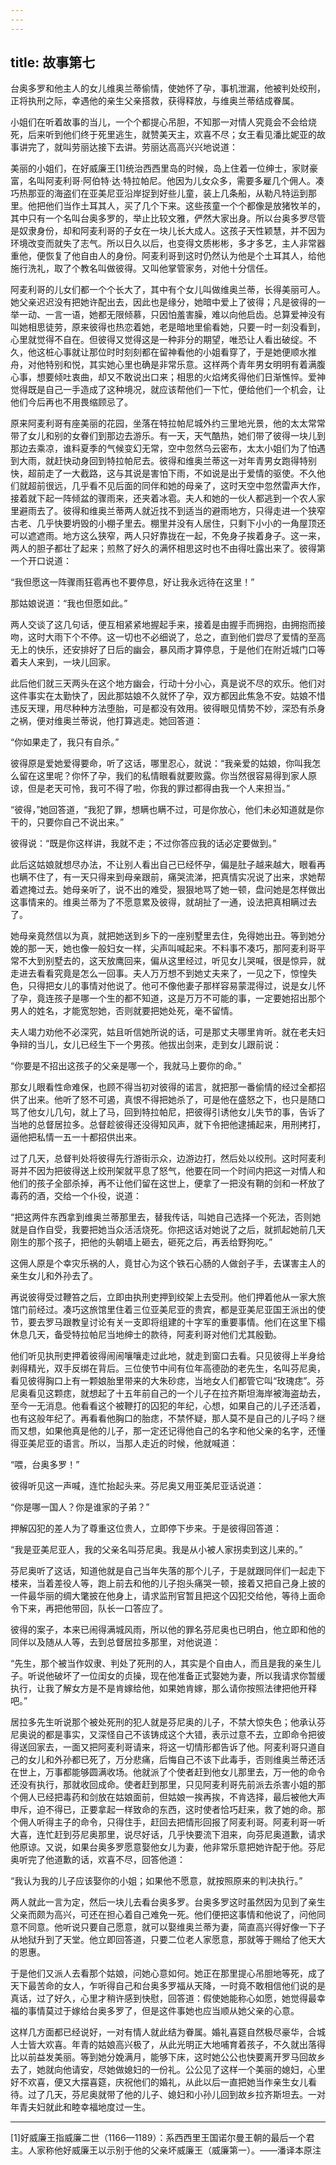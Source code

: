 ```yaml
---
---
---
```

title: 故事第七
---

台奥多罗和他主人的女儿维奥兰蒂偷情，使她怀了孕，事机泄漏，他被判处绞刑，正将执刑之际，幸遇他的亲生父亲搭救，获得释放，与维奥兰蒂结成眷属。



小姐们在听着故事的当儿，一个个都提心吊胆，不知那一对情人究竟会不会给烧死，后来听到他们终于死里逃生，就赞美天主，欢喜不尽；女王看见潘比妮亚的故事讲完了，就叫劳丽达接下去讲。劳丽达高高兴兴地说道：

美丽的小姐们，在好威廉王[1]统治西西里岛的时候，岛上住着一位绅士，家财豪富，名叫阿麦利哥·阿伯特·达·特拉帕尼。他因为儿女众多，需要多雇几个佣人。凑巧热那亚的海盗们在亚美尼亚沿岸捉到好些儿童，装上几条船，从勒凡特运到那里。他把他们当作土耳其人，买了几个下来。这些孩童一个个都像是放猪牧羊的，其中只有一个名叫台奥多罗的，举止比较文雅，俨然大家出身。所以台奥多罗尽管是奴隶身份，却和阿麦利哥的子女在一块儿长大成人。这孩子天性颖慧，并不因为环境改变而就失了志气。所以日久以后，也变得文质彬彬，多才多艺，主人非常器重他，便恢复了他自由人的身份。阿麦利哥到这时仍然认为他是个土耳其人，给他施行洗礼，取了个教名叫做彼得。又叫他掌管家务，对他十分信任。

阿麦利哥的儿女们都一个个长大了，其中有个女儿叫做维奥兰蒂，长得美丽可人。她父亲迟迟没有把她许配出去，因此也是缘分，她暗中爱上了彼得；凡是彼得的一举一动、一言一语，她都无限倾慕，只因怕羞害臊，难以向他启齿。总算爱神没有叫她相思徒劳，原来彼得也热恋着她，老是暗地里偷看她，只要一时一刻没看到，心里就觉得不自在。但彼得又觉得这是一种非分的期望，唯恐让人看出破绽。不久，他这桩心事就让那位时时刻刻都在留神看他的小姐看穿了，于是她便顺水推舟，对他特别和悦，其实她心里也确是非常乐意。这样两个青年男女明明有着满腹心事，想要倾吐衷曲，却又不敢说出口来；相思的火焰烤炙得他们日渐憔悴。爱神觉得既是自己一手造成了这种境况，就应该帮他们一下忙，便给他们一个机会，让他们今后再也不用畏缩顾忌了。

原来阿麦利哥有座美丽的花园，坐落在特拉帕尼城外约三里地光景，他的太太常常带了女儿和别的女眷们到那边去游乐。有一天，天气酷热，她们带了彼得一块儿到那边去乘凉，谁料夏季的气候变幻无常，空中忽然乌云密布，太太小姐们为了怕遇到大雨，就赶快动身回到特拉帕尼去。彼得和维奥兰蒂这一对年青男女跑得特别快，超前走了一大截路，这与其说是害怕下雨，不如说是出于爱情的驱使。不久他们就超前很远，几乎看不见后面的同伴和她的母亲了，这时天空中忽然雷声大作，接着就下起一阵倾盆的骤雨来，还夹着冰雹。夫人和她的一伙人都逃到一个农人家里避雨去了。彼得和维奥兰蒂两人就近找不到适当的避雨地方，只得走进一个狭窄古老、几乎快要坍毁的小棚子里去。棚里并没有人居住，只剩下小小的一角屋顶还可以遮遮雨。地方这么狭窄，两人只好靠拢在一起，不免身子挨着身子。这一来，两人的胆子都壮了起来；煎熬了好久的满怀相思这时也不由得吐露出来了。彼得第一个开口说道：

“我但愿这一阵骤雨狂雹再也不要停息，好让我永远待在这里！”

那姑娘说道：“我也但愿如此。”

两人交谈了这几句话，便互相紧紧地握起手来，接着是由握手而拥抱，由拥抱而接吻，这时大雨下个不停。这一切也不必细说了，总之，直到他们尝尽了爱情的至高无上的快乐，还安排好了日后的幽会，暴风雨才算停息，于是他们在附近城门口等着夫人来到，一块儿回家。

此后他们就三天两头在这个地方幽会，行动十分小心，真是说不尽的欢乐。他们对这件事实在太勤快了，因此那姑娘不久就怀了孕，双方都因此焦急不安。姑娘不惜违反天理，用尽种种方法堕胎，可是都没有效用。彼得眼见情势不妙，深恐有杀身之祸，便对维奥兰蒂说，他打算逃走。她回答道：

“你如果走了，我只有自杀。”

彼得原是爱她爱得要命，听了这话，哪里忍心，就说：“我亲爱的姑娘，你叫我怎么留在这里呢？你怀了孕，我们的私情眼看就要败露。你当然很容易得到家人原谅，但是老天可怜，我可不得了啦，你我的罪过都得由我一个人来担当。”

“彼得，”她回答道，“我犯了罪，想瞒也瞒不过，可是你放心，他们未必知道就是你干的，只要你自己不说出来。”

彼得说：“既是你这样讲，我就不走；不过你答应我的话必定要做到。”

此后这姑娘就想尽办法，不让别人看出自己已经怀孕，偏是肚子越来越大，眼看再也瞒不住了，有一天只得来到母亲跟前，痛哭流涕，把真情实况说了出来，求她帮着遮掩过去。她母亲听了，说不出的难受，狠狠地骂了她一顿，盘问她是怎样做出这事情来的。维奥兰蒂为了不愿意累及彼得，就胡扯了一通，设法把真相瞒过去了。

她母亲竟然信以为真，就把她送到乡下的一座别墅里去住，免得她出丑。等到她分娩的那一天，她也像一般妇女一样，尖声叫喊起来。不料事不凑巧，那阿麦利哥平常不大到别墅去的，这天放鹰回来，偏从这里经过，听见女儿哭喊，很是惊异，就走进去看看究竟是怎么一回事。夫人万万想不到她丈夫来了，一见之下，惊惶失色，只得把女儿的事情对他说了。他可不像他妻子那样容易蒙混得过，说是女儿怀了孕，竟连孩子是哪一个生的都不知道，这是万万不可能的事，一定要她招出那个男人的姓名，才能宽恕她，否则就要把她处死，毫不留情。

夫人竭力劝他不必深究，姑且听信她所说的话，可是那丈夫哪里肯听。就在老夫妇争辩的当儿，女儿已经生下一个男孩。他拔出剑来，走到女儿跟前说：

“你要是不招出这孩子的父亲是哪一个，我就马上要你的命。”

那女儿眼看性命难保，也顾不得当初对彼得的诺言，就把那一番偷情的经过全都招供了出来。他听了怒不可遏，真恨不得把她杀了，可是他在盛怒之下，也只是随口骂了他女儿几句，就上了马，回到特拉帕尼，把彼得引诱他女儿失节的事，告诉了当地的总督居拉多。总督趁彼得还没得知风声，就下令把他逮捕起来，用刑拷打，逼他把私情一五一十都招供出来。

过了几天，总督判处将彼得先行游街示众，边游边打，然后处以绞刑。这时阿麦利哥并不因为把彼得送上绞刑架就平息了怒气，他要在同一个时间内把这一对情人和他们的孩子全部杀掉，再不让他们留在这世上，便拿了一把没有鞘的剑和一杯放了毒药的酒，交给一个仆役，说道：

“把这两件东西拿到维奥兰蒂那里去，替我传话，叫她自己选择一个死法，否则她就是自作自受，我要把她当众活活烧死。你把这话对她说了之后，就抓起她前几天刚生的那个孩子，把他的头朝墙上砸去，砸死之后，再丢给野狗吃。”

这佣人原是个幸灾乐祸的人，竟甘心为这个铁石心肠的人做刽子手，去谋害主人的亲生女儿和外孙去了。

再说彼得受过鞭笞之后，立即由执刑吏押到绞架上去受刑。他们押着他从一家大旅馆门前经过。凑巧这旅馆里住着三位亚美尼亚的贵宾，都是亚美尼亚国王派出的使节，要去罗马跟教皇讨论有关一支即将组建的十字军的重要事情。他们在这里下榻休息几天，备受特拉帕尼当地绅士的款待，阿麦利哥对他们尤其殷勤。

他们听见执刑吏押着彼得闹闹嚷嚷走过此地，就走到窗口去看。只见彼得上半身给剥得精光，双手反绑在背后。三位使节中间有位年高德劭的老先生，名叫芬尼奥，看见彼得胸口上有一颗娘胎里带来的大朱砂痣，当地女人们都管它叫“玫瑰痣”。芬尼奥看见这颗痣，就想起了十五年前自己的一个儿子在拉齐斯坦海岸被海盗劫去，至今一无消息。他看看这个被鞭打的囚犯的年纪，心想，如果自己的儿子还活着，也有这般年纪了。再看看他胸口的胎痣，不禁怀疑，那人莫不是自己的儿子吗？继而又想，如果他真是他的儿子，那一定还记得他自己的名字和他父亲的名字，还懂得亚美尼亚的语言。所以，当那人走近的时候，他就喊道：

“喂，台奥多罗！”

彼得听见这一声喊，连忙抬起头来。芬尼奥又用亚美尼亚话说道：

“你是哪一国人？你是谁家的子弟？”

押解囚犯的差人为了尊重这位贵人，立即停下步来。于是彼得回答道：

“我是亚美尼亚人，我的父亲名叫芬尼奥。我是从小被人家拐卖到这儿来的。”

芬尼奥听了这话，知道他就是自己当年失落的那个儿子，于是就跟同伴们一起走下楼来，当着差役人等，跑上前去和他的儿子抱头痛哭一顿，接着又把自己身上披的一件最华丽的绸大氅披在他身上，请求监刑官暂且把这个囚犯交给他，等待上面命令下来，再把他带回，队长一口答应了。

彼得的案子，本来已闹得满城风雨，所以他的罪名芬尼奥也已明白，他立即和他的同伴以及随从人等，去到总督居拉多那里，对他说道：

“先生，那个被当作奴隶、判处了死刑的人，其实是个自由人，而且是我的亲生儿子。听说他破坏了一位闺女的贞操，现在他准备正式娶她为妻，所以我请求你暂缓执行，让我了解女方是不是肯嫁给他，如果她肯嫁，那么请你按照法律把他开释吧。”

居拉多先生听说那个被处死刑的犯人就是芬尼奥的儿子，不禁大惊失色；他承认芬尼奥说的都是事实，又深怪自己不该铸成这个大错，表示过意不去，立即命令把彼得送回家去，一面又把阿麦利哥请来，将这一切情形都告诉了他。阿麦利哥只道自己的女儿和外孙都已死了，万分悲痛，后悔自己不该下此毒手，否则维奥兰蒂还活在世上，万事都能够圆满收场。他就派了个使者赶到他女儿那里去，万一他的命令还没有执行，那就收回成命。使者赶到那里，只见阿麦利哥先前派去杀害小姐的那个佣人已经把毒药和剑放在姑娘面前，但姑娘一挨再挨，不肯选择，最后被他大声申斥，迫不得已，正要拿起一样致命的东西，这时使者恰巧赶来，救了她的命。那个佣人听得主子的命令，只得住手，赶回去把情形回报了阿麦利哥。阿麦利哥一听大喜，连忙赶到芬尼奥那里，说尽好话，几乎快要流下泪来，向芬尼奥道歉，请求他原谅。又说，如果台奥多罗愿意娶他女儿为妻，他非常乐意把她许配于他。芬尼奥听完了他道歉的话，欢喜不尽，回答他道：

“我认为我的儿子应该娶你的小姐；如果他不愿意，就按照原来的判决执行。”

两人就此一言为定，然后一块儿去看台奥多罗。台奥多罗这时虽然因为见到了亲生父亲而颇为高兴，可还在担心着自己难免一死。他们便把这事情和他说了，问他同意不同意。他听说只要自己愿意，就可以娶维奥兰蒂为妻，简直高兴得好像一下子从地狱升到了天堂。他立即回答道，只要二位老人家愿意，那就等于赐给了他天大的恩惠。

于是他们又派人去看那个姑娘，问她心意如何。她正在那里提心吊胆地等死，成了天下最苦命的女人，乍听得自己和台奥多罗福从天降，一时竟不敢相信他们说的是真话，过了好久，心里才稍许感到快慰，回答道：假使她能称心如愿，她觉得最幸福的事情莫过于嫁给台奥多罗了，但是这件事她也应当顺从她父亲的心意。

这样几方面都已经说好，一对有情人就此结为眷属。婚礼喜筵自然极尽豪华，合城人士皆大欢喜。年青的姑娘高兴极了，从此光明正大地哺育着孩子，不久就出落得比以前益发美丽。等到她分娩满月，能够下床，这时她公公也快要离开罗马回故乡去了，她就向他请安，尽她做媳妇的一份礼。公公见了这样一个美丽的媳妇，心里好不欢喜，便又大摆喜筵，庆祝他们的婚礼，从此以后一直把她当作亲生女儿看待。过了几天，芬尼奥就带了他的儿子、媳妇和小孙儿回到故乡拉齐斯坦去。一对年青夫妇就此和睦幸福地度过一生。



* * *



[1]好威廉王指威廉二世（1166—1189）：系西西里王国诺尔曼王朝的最后一个君主。人家称他好威廉王以示别于他的父亲坏威廉王（威廉第一）。——潘译本原注